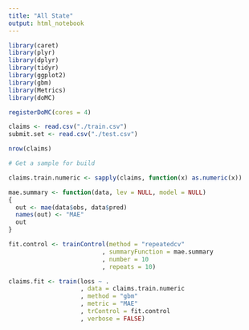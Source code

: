 ```yaml
---
title: "All State"
output: html_notebook
---
```


```r

library(caret)
library(plyr)
library(dplyr)
library(tidyr)
library(ggplot2)
library(gbm)
library(Metrics)
library(doMC)

registerDoMC(cores = 4)

claims <- read.csv("./train.csv")
submit.set <- read.csv("./test.csv")

nrow(claims)

# Get a sample for build

claims.train.numeric <- sapply(claims, function(x) as.numeric(x))

mae.summary <- function(data, lev = NULL, model = NULL) 
{
  out <- mae(data$obs, data$pred)  
  names(out) <- "MAE"
  out
}

fit.control <- trainControl(method = "repeatedcv"
                          , summaryFunction = mae.summary 
                          , number = 10
                          , repeats = 10)

claims.fit <- train(loss ~ .
                    , data = claims.train.numeric
                    , method = "gbm"
                    , metric = "MAE"
                    , trControl = fit.control
                    , verbose = FALSE)


```
